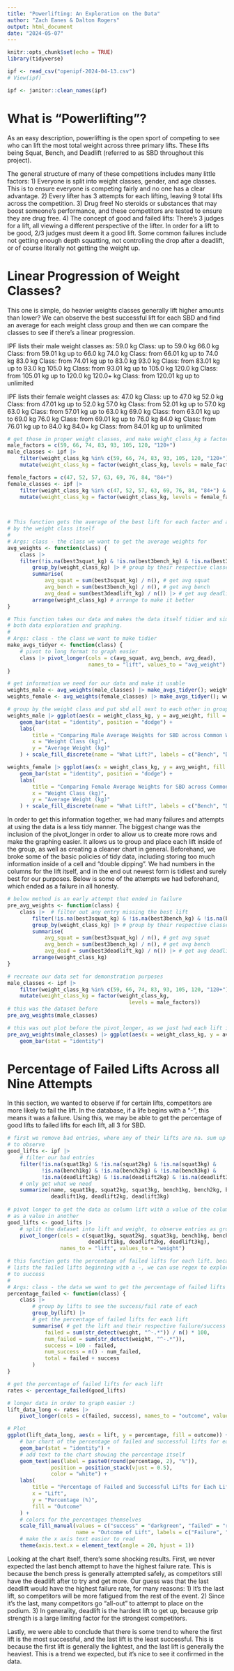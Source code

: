 ```yaml
---
title: "Powerlifting: An Exploration on the Data"
author: "Zach Eanes & Dalton Rogers"
output: html_document
date: "2024-05-07"
---
```


```r
knitr::opts_chunk$set(echo = TRUE)
library(tidyverse)

ipf <- read_csv("openipf-2024-04-13.csv")
# View(ipf)

ipf <- janitor::clean_names(ipf)
```

# What is "Powerlifting"?
As an easy description, powerlifting is the open sport of competing to see who can lift
the most total weight across three primary lifts. These lifts being Squat, Bench, and Deadlift 
(referred to as SBD throughout this project). 

The general structure of many of these competitions includes many little factors:
1) Everyone is split into weight classes, gender, and age classes. This is to ensure everyone is 
   competing fairly and no one has a clear advantage.
2) Every lifter has 3 attempts for each lifting, leaving 9 total lifts across the competition. 
3) Drug free! No steroids or substances that may boost someone's performance, and these 
   competitors are tested to ensure they are drug free.
4) The concept of good and failed lifts: There's 3 judges for a lift, all viewing a different 
   perspective of the lifter. In order for a lift to be good, 2/3 judges must deem it a good lift.
   Some common failures include not getting enough depth squatting, not controlling the drop after
   a deadlift, or of course literally not getting the weight up.
   
# Linear Progression of Weight Classes?
This one is simple, do heavier weights classes generally lift higher amounts than lower? We can
observe the best successful lift for each SBD and find an average for each weight class group
and then we can compare the classes to see if there's a linear progression.

IPF lists their male weight classes as:
59.0 kg Class:   up to 59.0 kg
66.0 kg Class:   from 59.01 kg up to 66.0 kg
74.0 kg Class:   from 66.01 kg up to 74.0 kg
83.0 kg Class:   from 74.01 kg up to 83.0 kg
93.0 kg Class:   from 83.01 kg up to 93.0 kg
105.0 kg Class:  from 93.01 kg up to 105.0 kg
120.0 kg Class:  from 105.01 kg up to 120.0 kg
120.0+ kg Class: from 120.01 kg up to unlimited

IPF lists their female weight classes as:
47.0 kg Class:  up to 47.0 kg
52.0 kg Class:  from 47.01 kg up to 52.0 kg
57.0 kg Class:  from 52.01 kg up to 57.0 kg
63.0 kg Class:  from 57.01 kg up to 63.0 kg
69.0 kg Class:  from 63.01 kg up to 69.0 kg
76.0 kg Class:  from 69.01 kg up to 76.0 kg
84.0 kg Class:  from 76.01 kg up to 84.0 kg
84.0+ kg Class: from 84.01 kg up to unlimited
```r
# get those in proper weight classes, and make weight_class_kg a factor for organization
male_factors = c(59, 66, 74, 83, 93, 105, 120, "120+")
male_classes <- ipf |> 
    filter(weight_class_kg %in% c(59, 66, 74, 83, 93, 105, 120, "120+") & sex == "M") |>
    mutate(weight_class_kg = factor(weight_class_kg, levels = male_factors))

female_factors = c(47, 52, 57, 63, 69, 76, 84, "84+")
female_classes <- ipf |>
    filter(weight_class_kg %in% c(47, 52, 57, 63, 69, 76, 84, "84+") & sex == "F") |>
    mutate(weight_class_kg = factor(weight_class_kg, levels = female_factors))
           


# This function gets the average of the best lift for each factor and arranges it
# by the weight class itself
#
# Args: class - the class we want to get the average weights for
avg_weights <- function(class) {
    class |> 
    filter(!is.na(best3squat_kg) & !is.na(best3bench_kg) & !is.na(best3deadlift_kg)) |> 
        group_by(weight_class_kg) |> # group by their respective classes
        summarise(
            avg_squat = sum(best3squat_kg) / n(), # get avg squat
            avg_bench = sum(best3bench_kg) / n(), # get avg bench
            avg_dead = sum(best3deadlift_kg) / n()) |> # get avg deadlift 
        arrange(weight_class_kg) # arrange to make it better
}

# This function takes our data and makes the data itself tidier and simple to use for
# both data exploration and graphing.
#
# Args: class - the class we want to make tidier 
make_avgs_tidyer <- function(class) {
    # pivot to long format to graph easier
    class |> pivot_longer(cols = c(avg_squat, avg_bench, avg_dead),
                          names_to = "lift", values_to = "avg_weight")
}

# get information we need for our data and make it usable
weights_male <- avg_weights(male_classes) |> make_avgs_tidyer(); weights_male
weights_female <- avg_weights(female_classes) |> make_avgs_tidyer(); weights_female 

# group by the weight class and put sbd all next to each other in group
weights_male |> ggplot(aes(x = weight_class_kg, y = avg_weight, fill = lift)) + 
    geom_bar(stat = "identity", position = "dodge") +
    labs(
        title = "Comparing Male Average Weights for SBD across Common Weight Classes",
        x = "Weight Class (kg)",
        y = "Average Weight (kg)"
    ) + scale_fill_discrete(name = "What Lift?", labels = c("Bench", "Deadlift", "Squat"))

weights_female |> ggplot(aes(x = weight_class_kg, y = avg_weight, fill = lift)) + 
    geom_bar(stat = "identity", position = "dodge") +
    labs(
        title = "Comparing Female Average Weights for SBD across Common Weight Classes",
        x = "Weight Class (kg)",
        y = "Average Weight (kg)"
    ) + scale_fill_discrete(name = "What Lift?", labels = c("Bench", "Deadlift", "Squat"))
```
In order to get this information together, we had many failures and attempts at using the 
data is a less tidy manner. The biggest change was the inclusion of the pivot_longer in order
to allow us to create more rows and make the graphing easier. It allows us to group and place
each lift inside of the group, as well as creating a cleaner chart in general. Beforehand,
we broke some of the basic policies of tidy data, including storing too much information
inside of a cell and "double dipping". We had numbers in the columns for the lift itself, and
in the end out newest form is tidiest and surely best for our purposes. Below is some of the 
attempts we had beforehand, which ended as a failure in all honesty.

```r
# below method is an early attempt that ended in failure 
pre_avg_weights <- function(class) {
    class |>  # filter out any entry missing the best lift
        filter(!is.na(best3squat_kg) & !is.na(best3bench_kg) & !is.na(best3deadlift_kg)) |> 
        group_by(weight_class_kg) |> # group by their respective classes
        summarise(
            avg_squat = sum(best3squat_kg) / n(), # get avg squat
            avg_bench = sum(best3bench_kg) / n(), # get avg bench
            avg_dead = sum(best3deadlift_kg) / n()) |> # get avg deadlift 
        arrange(weight_class_kg)
}

# recreate our data set for demonstration purposes
male_classes <- ipf |> 
    filter(weight_class_kg %in% c(59, 66, 74, 83, 93, 105, 120, "120+") & sex == "M") |>
    mutate(weight_class_kg = factor(weight_class_kg, 
                                       levels = male_factors))
# this was the dataset before
pre_avg_weights(male_classes) 

# this was out plot before the pivot_longer, as we just had each lift in thier own graph
pre_avg_weights(male_classes) |> ggplot(aes(x = weight_class_kg, y = avg_squat, fill = avg_squat)) + 
    geom_bar(stat = "identity") 

```


# Percentage of Failed Lifts Across all Nine Attempts
In this section, we wanted to observe if for certain lifts, competitors are more likely to
fail the lift. In the database, if a life begins with a "-", this means it was a failure. 
Using this, we may be able to get the percentage of good lifts to failed lifts for each lift, 
all 3 for SBD.
```r
# first we remove bad entries, where any of their lifts are na. sum up only data we want
# to observe
good_lifts <- ipf |> 
    # filter our bad entries
    filter(!is.na(squat1kg) & !is.na(squat2kg) & !is.na(squat3kg) &
           !is.na(bench1kg) & !is.na(bench2kg) & !is.na(bench3kg) &
           !is.na(deadlift1kg) & !is.na(deadlift2kg) & !is.na(deadlift3kg)) |> 
    # only get what we need
    summarize(name, squat1kg, squat2kg, squat3kg, bench1kg, bench2kg, bench3kg,
              deadlift1kg, deadlift2kg, deadlift3kg)
    
# pivot longer to get the data as column lift with a value of the column name and weight 
# as a value in another
good_lifts <- good_lifts |> 
    # split the dataset into lift and weight, to observe entries as group easier
    pivot_longer(cols = c(squat1kg, squat2kg, squat3kg, bench1kg, bench2kg, bench3kg, 
                          deadlift1kg, deadlift2kg, deadlift3kg),
                 names_to = "lift", values_to = "weight")

# this function gets the percentage of failed lifts for each lift. because the dataset 
# lists the failed lifts beginning with a -, we can use regex to explore failure 
# to success
#
# Args: class - the data we want to get the percentage of failed lifts for
percentage_failed <- function(class) {
    class |> 
        # group by lifts to see the success/fail rate of each
        group_by(lift) |>
        # get the percentage of failed lifts for each lift
        summarise( # get the lift and their respective failure/success rate
            failed = sum(str_detect(weight, "^-.*")) / n() * 100,
            num_failed = sum(str_detect(weight, "^-.*")),
            success = 100 - failed,
            num_success = n() - num_failed,
            total = failed + success
        )
}

# get the percentage of failed lifts for each lift
rates <- percentage_failed(good_lifts)

# longer data in order to graph easier :)
lift_data_long <- rates |> 
    pivot_longer(cols = c(failed, success), names_to = "outcome", values_to = "percentage")

# Plot
ggplot(lift_data_long, aes(x = lift, y = percentage, fill = outcome)) +
    # bar chart of the percentage of failed and successful lifts for each lift
    geom_bar(stat = "identity") + 
    # add text to the chart showing the percentage itself 
    geom_text(aes(label = paste0(round(percentage, 2), "%")), 
              position = position_stack(vjust = 0.5), 
              color = "white") +
    labs(
        title = "Percentage of Failed and Successful Lifts for Each Lift",
        x = "Lift",
        y = "Percentage (%)",
        fill = "Outcome"
    ) +
    # colors for the percentages themselves 
    scale_fill_manual(values = c("success" = "darkgreen", "failed" = "red"), 
                      name = "Outcome of Lift", labels = c("Failure", "Success")) +
    # make the x axis text easier to read
    theme(axis.text.x = element_text(angle = 20, hjust = 1))
```
Looking at the chart itself, there's some shocking results. First, we never expected the last
bench attempt to have the highest failure rate. This is because the bench press is generally
attempted safely, as competitors still have the deadlift after to try and get more. Our guess was
that the last deadlift would have the highest failure rate, for many reasons:
1) It's the last lift, so competitors will be more fatigued from the rest of the event. 
2) Since it's the last, many competitors go "all-out" to attempt to place on the podium.
3) In generality, deadlift is the hardest lift to get up, because grip strength is a large 
   limiting factor for the strongest competitors.
   
Lastly, we were able to conclude that there is some trend to where the first lift is the most
successful, and the last lift is the least successful. This is because the first lift is generally
the lightest, and the last lift is generally the heaviest. This is a trend we expected, but it's
nice to see it confirmed in the data.



